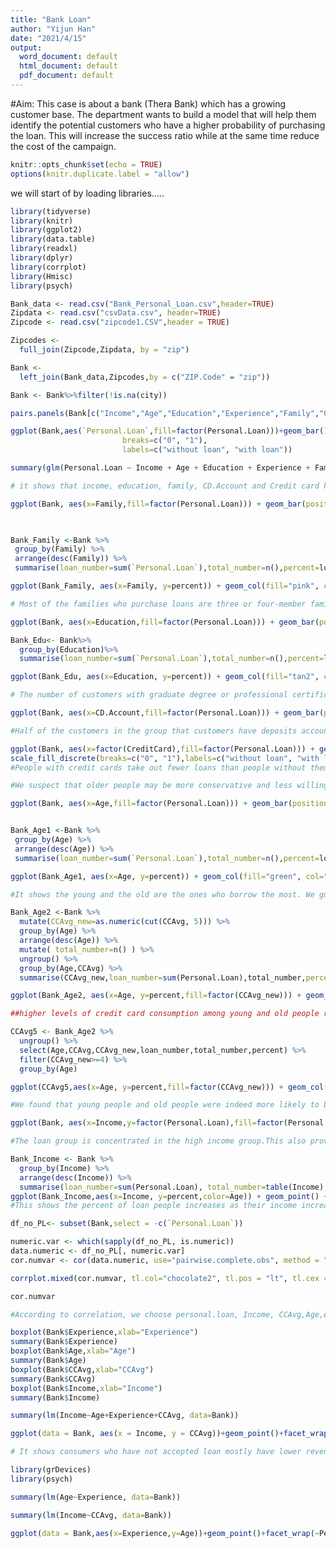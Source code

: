 ---
title: "Bank Loan"
author: "Yijun Han"
date: "2021/4/15"
output:
  word_document: default
  html_document: default
  pdf_document: default
---
#Aim: This case is about a bank (Thera Bank) which has a growing customer base. The department wants to build a model that will help them identify the potential customers who have a higher probability of purchasing the loan. This will increase the success ratio while at the same time reduce the cost of the campaign.

```{r setup, include=FALSE}
knitr::opts_chunk$set(echo = TRUE)
options(knitr.duplicate.label = "allow")
```

we will start of by loading libraries.....
```{r}
library(tidyverse)
library(knitr)
library(ggplot2)
library(data.table)
library(readxl)
library(dplyr)
library(corrplot)
library(Hmisc)
library(psych)

```



```{r Importing data}
Bank_data <- read.csv("Bank_Personal_Loan.csv",header=TRUE)
Zipdata <- read.csv("csvData.csv", header=TRUE)
Zipcode <- read.csv("zipcode1.CSV",header = TRUE)
```



```{r Joining multiple data frames}
Zipcodes <-
  full_join(Zipcode,Zipdata, by = "zip")

Bank <- 
  left_join(Bank_data,Zipcodes,by = c("ZIP.Code" = "zip"))
```



```{r removing Missing value}
Bank <- Bank%>%filter(!is.na(city))
```

```{r}
pairs.panels(Bank[c("Income","Age","Education","Experience","Family","CCAvg","Personal.Loan")], stars=TRUE)

```

```{r showing those consumers have loan or not}
ggplot(Bank,aes(`Personal.Loan`,fill=factor(Personal.Loan)))+geom_bar()+geom_text(stat = 'count',aes(label=..count..),vjust=1, position=position_dodge(0.9))+xlab("People have loan or not") + scale_fill_brewer(palette = "Set1") + scale_fill_discrete(
                         breaks=c("0", "1"),
                         labels=c("without loan", "with loan"))


```

```{r GLM }
summary(glm(Personal.Loan ~ Income + Age + Education + Experience + Family + Mortgage +CCAvg+Securities.Account+CD.Account+Online+CreditCard+ pop+ZIP.Code,family=binomial(link='logit'),data=Bank))

# it shows that income, education, family, CD.Account and Credit card have a significant impact on whether customer purchase loan.
```

```{r showing percentage of Consumers who accepting loan in each age group}
ggplot(Bank, aes(x=Family,fill=factor(Personal.Loan))) + geom_bar(position="dodge") + ylab("Number of Personal Loan")+ scale_fill_discrete(breaks=c("0", "1"),labels=c("without loan", "with loan"))
       


Bank_Family <-Bank %>%
 group_by(Family) %>%
 arrange(desc(Family)) %>%
 summarise(loan_number=sum(`Personal.Loan`),total_number=n(),percent=loan_number/total_number)

ggplot(Bank_Family, aes(x=Family, y=percent)) + geom_col(fill="pink", col="black",alpha=0.5)+ geom_text(aes(label=round(percent, digits=3),y=.75*(percent), angle=90), size=2.85)

# Most of the families who purchase loans are three or four-member families,while among three-member families, the probability of taking out loans is highest about 13%.
```

```{r Education_1}
ggplot(Bank, aes(x=Education,fill=factor(Personal.Loan))) + geom_bar(position="dodge") + ylab("Number of Personal Loan")+geom_text(stat = 'count',aes(label=..count..),vjust=1, position=position_dodge(0.9))+ scale_fill_discrete(breaks=c("0", "1"),labels=c("without loan", "with loan"))       
```
```{r Education_2}
Bank_Edu<- Bank%>%
  group_by(Education)%>%
  summarise(loan_number=sum(`Personal.Loan`),total_number=n(),percent=loan_number/total_number)

ggplot(Bank_Edu, aes(x=Education, y=percent)) + geom_col(fill="tan2", col="black",alpha=0.5)+ geom_text(aes(label=round(percent , digits=3),y=.75*(percent), angle=90), size=2.85)

# The number of customers with graduate degree or professional certificate is higher, and clients who have graduate degree are mostly like to purchase loans, the ratio is 13.6%.

```

```{r CD.Account}
ggplot(Bank, aes(x=CD.Account,fill=factor(Personal.Loan))) + geom_bar(position="dodge",) + ylab("Number of Personal Loan") +geom_text(stat = 'count',aes(label=..count..),vjust=1, position=position_dodge(0.9))+ scale_fill_discrete(breaks=c("0", "1"),labels=c("without loan", "with loan"))

#Half of the customers in the group that customers have deposits account have purchased loans, but there are only 267 customers have deposit account.
```

```{r CreditCard}
ggplot(Bank, aes(x=factor(CreditCard),fill=factor(Personal.Loan))) + geom_bar(position="dodge") + xlab("People with CreditCard?") + ylab("Number of Personal Loan") +geom_text(stat = 'count',aes(label=..count..),vjust=1, position=position_dodge(0.9)) + scale_fill_brewer(palette = "Set3")+ scale_x_discrete(breaks=c("0", "1"),labels=c("Without CreditCard", "With CreditCard"))+ 
scale_fill_discrete(breaks=c("0", "1"),labels=c("without loan", "with loan"))
#People with credit cards take out fewer loans than people without them. Isn't that a little weird?

#We suspect that older people may be more conservative and less willing to use credit cards, but that doesn't mean they are unable or unwilling to take out loans.

```

```{r showing percentage of Consumers who accepting loan in each age group}
ggplot(Bank, aes(x=Age,fill=factor(Personal.Loan))) + geom_bar(position="dodge") + ylab("Number of Personal Loan")+ scale_fill_discrete(breaks=c("0", "1"),labels=c("without loan", "with loan"))       


Bank_Age1 <-Bank %>%
 group_by(Age) %>%
 arrange(desc(Age)) %>%
 summarise(loan_number=sum(`Personal.Loan`),total_number=n(),percent=loan_number/total_number)

ggplot(Bank_Age1, aes(x=Age, y=percent)) + geom_col(fill="green", col="black",alpha=0.5)+ geom_text(aes(label=round(percent, digits=3),y=.75*(percent), angle=90), size=2.85)

#It shows the young and the old are the ones who borrow the most. We guess young people have more desire to consume or they are more receptive to the concept of credit consumption. Old people have more income to pay loan on time.

Bank_Age2 <-Bank %>%
  mutate(CCAvg_new=as.numeric(cut(CCAvg, 5))) %>%
  group_by(Age) %>%
  arrange(desc(Age)) %>%
  mutate( total_number=n() ) %>%
  ungroup() %>%
  group_by(Age,CCAvg) %>%
  summarise(CCAvg_new,loan_number=sum(Personal.Loan),total_number,percent=loan_number/total_number)

ggplot(Bank_Age2, aes(x=Age, y=percent,fill=factor(CCAvg_new))) + geom_col(position="dodge")+  scale_fill_brewer(palette = "Blues")

##higher levels of credit card consumption among young and old people represented by the darker colors.

CCAvg5 <- Bank_Age2 %>%
  ungroup() %>%
  select(Age,CCAvg,CCAvg_new,loan_number,total_number,percent) %>%
  filter(CCAvg_new>=4) %>%
  group_by(Age)

ggplot(CCAvg5,aes(x=Age, y=percent,fill=factor(CCAvg_new))) + geom_col(position="dodge")+ scale_fill_discrete(name=("CCAvg_new"))

#We found that young people and old people were indeed more likely to borrow money. This proves what we've been saying. Among the elderly who accept the concept of credit consumption, the loan ratio is high and they have high incomes to support the loan.

```

```{r consumer who in which revenue level mostly accepted loan}
ggplot(Bank, aes(x=Income,y=factor(Personal.Loan),fill=factor(Personal.Loan))) + geom_violin() + scale_fill_brewer(palette = "Set5")  

#The loan group is concentrated in the high income group.This also proves our previous point.So banks should look for active consumers among the young and the old and develop them into loan customers. 

Bank_Income <- Bank %>%
  group_by(Income) %>%
  arrange(desc(Income)) %>%
  summarise(loan_number=sum(Personal.Loan), total_number=table(Income), percent=loan_number/total_number,Age)
ggplot(Bank_Income,aes(x=Income, y=percent,color=Age)) + geom_point() + geom_smooth(aes(x=Income, y=percent,color=Age)) + ylab("percent of loan")
#This shows the percent of loan people increases as their income increases, starting at about 80 and reaching a maximum at about 180. People with higher incomes are more likely to pay their bills on time. Banks should develop more high-income customers.


```


```{r correlation}
df_no_PL<- subset(Bank,select = -c(`Personal.Loan`))

numeric.var <- which(sapply(df_no_PL, is.numeric)) 
data.numeric <- df_no_PL[, numeric.var]
cor.numvar <- cor(data.numeric, use="pairwise.complete.obs", method = "pearson")

corrplot.mixed(cor.numvar, tl.col="chocolate2", tl.pos = "lt", tl.cex = 0.6,cl.cex = 0.6, number.cex=0.6,outline= TRUE)

cor.numvar

#According to correlation, we choose personal.loan, Income, CCAvg,Age,experience for visulation. 
``` 

```{r}
boxplot(Bank$Experience,xlab="Experience")
summary(Bank$Experience)
boxplot(Bank$Age,xlab="Age")
summary(Bank$Age)
boxplot(Bank$CCAvg,xlab="CCAvg")
summary(Bank$CCAvg)
boxplot(Bank$Income,xlab="Income")
summary(Bank$Income)


```



```{r GLM}
summary(lm(Income~Age+Experience+CCAvg, data=Bank))
```


```{r The Customers who in what income range are more likely to spend on credit card by comaparing if they accept personal loan in last activity }

ggplot(data = Bank, aes(x = Income, y = CCAvg))+geom_point()+facet_wrap(~Personal.Loan)+stat_smooth(method="lm")

# It shows consumers who have not accepted loan mostly have lower revenue, most of them have less spending by credit card. while almost those loan consumers are in the upper income bracket, some of them might have a higher expenditure with cretid card but fewer consumer use credit cards according to slope of linear. 
```
```{r}
library(grDevices)
library(psych)
```
```{r}
summary(lm(Age~Experience, data=Bank))
```

```{r}
summary(lm(Income~CCAvg, data=Bank))
```

```{r}
ggplot(data = Bank,aes(x=Experience,y=Age))+geom_point()+facet_wrap(~Personal.Loan)+stat_smooth(method="lm")
```















